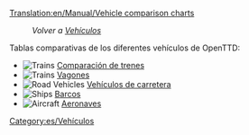 [[Translation:en/Manual/Vehicle comparison charts]]

:''Volver a [[es/Manual/Base Set/Vehicles/Vehículos|Vehículos]]''

Tablas comparativas de los diferentes vehículos de OpenTTD:

*[[File:en/manual html m16a497ce.png|Trains]] [[es/Manual/Base Set/Vehicles/Comparación de trenes|Comparación de trenes]]
*[[File:en/manual html m16a497ce.png|Trains]] [[es/Manual/Base Set/Vehicles/Comparación de vagones|Vagones]]
*[[File:en/manual html m3518e48c.png|Road Vehicles]] [[es/Comparación de vehículos de carretera|Vehículos de carretera]]
*[[File:en/manual html 53123a33.png|Ships]] [[es/Manual/Base Set/Vehicles/Comparación de barcos|Barcos]]
*[[File:en/manual html 442702e6.png|Aircraft]] [[es/Comparación de aeronaves|Aeronaves]]

[[Category:es/Vehículos]]
